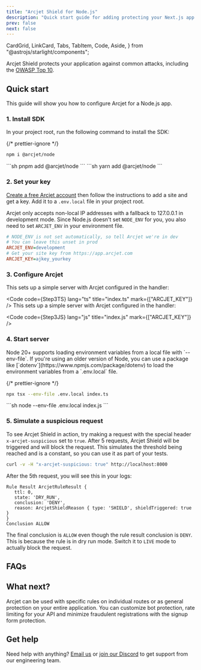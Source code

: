 ```yaml
---
title: "Arcjet Shield for Node.js"
description: "Quick start guide for adding protecting your Next.js app with Arcjet Shield."
prev: false
next: false
---
```


  CardGrid,
  LinkCard,
  Tabs,
  TabItem,
  Code,
  Aside,
} from "@astrojs/starlight/components";

Arcjet Shield protects your application against common attacks, including the
[OWASP Top 10](https://owasp.org/www-project-top-ten/).

<WhatIsArcjet />

## Quick start

This guide will show you how to configure Arcjet for a Node.js app.

### 1. Install SDK

In your project root, run the following command to install the SDK:

{/* prettier-ignore */}
<Tabs>
<TabItem label="npm">
```sh
npm i @arcjet/node
```
</TabItem>
<TabItem label="pnpm">
```sh
pnpm add @arcjet/node
```
</TabItem>
<TabItem label="yarn">
```sh
yarn add @arcjet/node
```
</TabItem>
</Tabs>

### 2. Set your key

[Create a free Arcjet account](https://app.arcjet.com) then follow the
instructions to add a site and get a key. Add it to a `.env.local` file in your
project root.

Arcjet only accepts non-local IP addresses with a fallback to 127.0.0.1 in
development mode. Since Node.js doesn't set `NODE_ENV` for you, you also need to
set `ARCJET_ENV` in your environment file.

```ini title=".env.local"
# NODE_ENV is not set automatically, so tell Arcjet we're in dev
# You can leave this unset in prod
ARCJET_ENV=development
# Get your site key from https://app.arcjet.com
ARCJET_KEY=ajkey_yourkey
```

### 3. Configure Arcjet

<Tabs>
<TabItem label="TS">
This sets up a simple server with Arcjet configured in the handler:

<Code code={Step3TS} lang="ts" title="index.ts" mark={["ARCJET_KEY"]} />
</TabItem>
<TabItem label="JS">
This sets up a simple server with Arcjet configured in the handler:

<Code code={Step3JS} lang="js" title="index.js" mark={["ARCJET_KEY"]} />
</TabItem>
</Tabs>

### 4. Start server

<Aside type="note" title="env files">
  Node 20+ supports loading environment variables from a local file with
  `--env-file`. If you're using an older version of Node, you can use a package
  like [`dotenv`](https://www.npmjs.com/package/dotenv) to load the environment
  variables from a `.env.local` file.
</Aside>

{/* prettier-ignore */}
<Tabs>
  <TabItem label="TS">
  ```sh
  npx tsx --env-file .env.local index.ts
  ```
  </TabItem>
  <TabItem label="JS">
  ```sh
  node --env-file .env.local index.js
  ```
  </TabItem>
</Tabs>

### 5. Simulate a suspicious request

To see Arcjet Shield in action, try making a request with the special header
`x-arcjet-suspicious` set to `true`. After 5 requests, Arcjet Shield will be
triggered and will block the request. This simulates the threshold being
reached and is a constant, so you can use it as part of your tests.

```sh
curl -v -H "x-arcjet-suspicious: true" http://localhost:8000
```

After the 5th request, you will see this in your logs:

```text
Rule Result ArcjetRuleResult {
   ttl: 0,
   state: 'DRY_RUN',
   conclusion: 'DENY',
   reason: ArcjetShieldReason { type: 'SHIELD', shieldTriggered: true }
}
Conclusion ALLOW
```

The final conclusion is `ALLOW` even though the rule result conclusion is
`DENY`. This is because the rule is in dry run mode. Switch it to `LIVE` mode to
actually block the request.

## FAQs

<FAQs />

## What next?

Arcjet can be used with specific rules on individual routes or as general
protection on your entire application. You can customize bot protection, rate
limiting for your API and minimize fraudulent registrations with the signup form
protection.

<CardGrid>
  <LinkCard
    title="Arcjet Shield reference"
    href="/shield/reference/nodejs"
    description="Full details about Arcjet shield."
  />
  <LinkCard
    title="SDK reference"
    href="/reference/nodejs"
    description="Node.js SDK reference guide."
  />
  <LinkCard
    title="Testing"
    href="/testing"
    description="Write tests for your rules."
  />
</CardGrid>

## Get help

Need help with anything? [Email us](mailto:support@arcjet.com) or [join our
Discord](https://discord.gg/TPra6jqZDC) to get support from our
engineering team.

<Comments />
